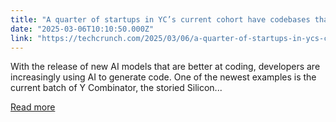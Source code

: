```yaml
---
title: "A quarter of startups in YC’s current cohort have codebases that are almost entirely AI-generated"
date: "2025-03-06T10:10:50.000Z"
link: "https://techcrunch.com/2025/03/06/a-quarter-of-startups-in-ycs-current-cohort-have-codebases-that-are-almost-entirely-ai-generated/"
---
```


With the release of new AI models that are better at coding, developers are increasingly using AI to generate code. One of the newest examples is the current batch of Y Combinator, the storied Silicon...

[Read more](https://techcrunch.com/2025/03/06/a-quarter-of-startups-in-ycs-current-cohort-have-codebases-that-are-almost-entirely-ai-generated/)
